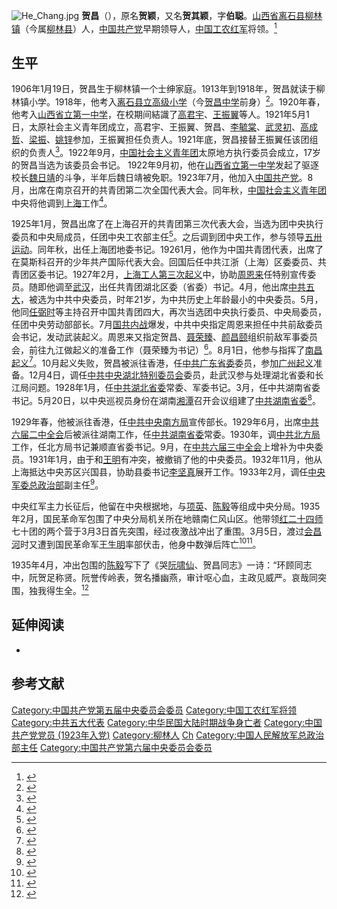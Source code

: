 [[File:He_Chang.jpg|thumb]]
'''贺昌'''（{{bd|1906年|1月19日|1935年|3月5日}}），原名'''贺颖'''，又名'''贺其颖'''，字'''伯聪'''。[[山西省|山西省]][[离石县|离石县]][[柳林镇_(柳林县)|柳林镇]]（今属[[柳林县|柳林县]]）人，[[中国共产党|中国共产党]]早期领导人，[[中国工农红军|中国工农红军]]将领。<ref name=xhw>{{Cite web |url=http://www.sx.xinhuanet.com/dfzx/2011-07/21/content_23290584.htm |title=贺昌，新华网，2011-07-21 |access-date=2012-02-26 |archive-date=2012-05-05 |archive-url=https://web.archive.org/web/20120505165816/http://www.sx.xinhuanet.com/dfzx/2011-07/21/content_23290584.htm |dead-url=no }}</ref>

==生平==
1906年1月19日，贺昌生于柳林镇一个士绅家庭。1913年到1918年，贺昌就读于柳林镇小学。1918年，他考入[[离石县立高级小学|离石县立高级小学]]（今[[贺昌中学|贺昌中学]]前身）<ref>{{Cite book|title=中共党史人物传 精选本 4 英烈与模范卷 下|last=中国中共党史人物研究会编|publisher=北京：[[中共党史出版社|中共党史出版社]]|year=2010.04|isbn=7-5098-0257-1|pages=76-79}}</ref>。1920年春，他考入[[山西省立第一中学|山西省立第一中学]]，在校期间結識了[[高君宇|高君宇]]、[[王振翼|王振翼]]等人。1921年5月1日，太原社会主义青年团成立，高君宇、王振翼、贺昌、[[李毓棠|李毓棠]]、[[武灵初|武灵初]]、[[高成哲|高成哲]]、[[梁振|梁振]]、[[姚锌|姚锌]]参加，王振翼担任负责人。1921年底，贺昌接替王振翼任该团组织的负责人<ref>{{Cite book|title=中共党史人物传精选本 第3卷 英烈篇、模范篇|last=陈志凌主编；中共党史人物研究会编|publisher=[[人民日报出版社|人民日报出版社]]；[[中央文献出版社|中央文献出版社]]|year=2001.04|isbn=7-80153-379-8|pages=568-570}}</ref>。1922年9月，[[中国社会主义青年团|中国社会主义青年团]]太原地方执行委员会成立，17岁的贺昌当选为该委员会书记。 1922年9月初，他在[[山西省立第一中学|山西省立第一中学]]发起了驱逐校长[[魏日靖|魏日靖]]的斗争，半年后魏日靖被免职。1923年7月，他加入[[中国共产党|中国共产党]]。8月，出席在南京召开的共青团第二次全国代表大会。同年秋，[[中国社会主义青年团|中国社会主义青年团]]中央将他调到[[上海|上海]]工作<ref>{{Cite book|title=爱我吕梁|last=朱锦平主编|publisher=太原：[[山西人民出版社|山西人民出版社]]|year=2006.05|isbn=7-203-05584-1|pages=105-106}}</ref>。

1925年1月，贺昌出席了在上海召开的共青团第三次代表大会，当选为团中央执行委员和中央局成员，任团中央工农部主任<ref>{{Cite book|title=德育百科全书|last=《德育百科全书》编委会编写|publisher=天津：天津大学出版社|year=1994.08|isbn=7-5618-0718-X|pages=556}}</ref>。之后调到团中央工作，参与领导[[五卅运动|五卅运动]]。同年秋，出任上海团地委书记。19261月，他作为中国共青团代表，出席了在莫斯科召开的少年共产国际代表大会。回国后任中共江浙（上海）区委委员、共青团区委书记。1927年2月，[[上海工人三次武装起义|上海工人第三次起义]]中，协助[[周恩来|周恩来]]任特别宣传委员。随即他调至[[武汉|武汉]]，出任共青团湖北区委（省委）书记。4月，他出席[[中共五大|中共五大]]，被选为中共中央委员，时年21岁，为中共历史上年龄最小的中央委员。5月，他同[[任弼时|任弼时]]等主持召开中国共青团四大，再次当选团中央执行委员、中央局委员，任团中央劳动部部长。7月[[第一次国共内战|国共内战]]爆发，中共中央指定周恩来担任中共前敌委员会书记，发动武装起义。周恩来又指定贺昌、[[聂荣臻|聂荣臻]]、[[颜昌颐|颜昌颐]]组织前敌军事委员会，前往九江做起义的准备工作（聂荣臻为书记）<ref>{{Cite book|title=人民军队从这里走来 第1卷|last=中共江西省委宣传部，中共江西汔党史研究室|publisher=南昌：江西教育出版社|year=2017.07|isbn=978-7-5392-9715-6|pages=13}}</ref>。8月1日，他参与指挥了[[南昌起义|南昌起义]]<ref>{{Cite book|title=中国共产党湖北志|last=《中国共产党湖北志》编委会编|publisher=北京：[[中央文献出版社|中央文献出版社]]|year=2007.08|isbn=978-7-5073-2344-3|pages=512}}</ref>。10月起义失败，贺昌被派往香港，任[[中共广东省委|中共广东省委]]委员，参加[[广州起义_(1927年)|广州起义]]准备。12月4日，调任[[中共中央湖北特别委员会|中共中央湖北特别委员会]]委员，赴武汉参与处理湖北省委和长江局问题。1928年1月，任[[中共湖北省委|中共湖北省委]]常委、军委书记。3月，任中共湖南省委书记。5月20日，以中央巡视员身份在湖南[[湘潭|湘潭]]召开会议组建了[[中共湖南省委|中共湖南省委]]<ref>{{Cite book|title=吕梁名人传略|last=张根成主编|publisher=太原：[[山西人民出版社|山西人民出版社]]|year=2007.05|isbn=7-203-05776-3|pages=215-217}}</ref>。

1929年春，他被派往香港，任[[中共中央南方局|中共中央南方局]]宣传部长。1929年6月，出席[[中共六届二中全会|中共六届二中全会]]后被派往湖南工作，任[[中共湖南省委|中共湖南省委]]常委。1930年，调[[中共中央北方局|中共北方局]]工作，任北方局书记兼顺直省委书记。9月，在[[中共六届三中全会|中共六届三中全会]]上增补为中央委员。1931年1月，由于和[[王明|王明]]有冲突，被撤销了他的中央委员。1932年11月，他从上海抵达中央苏区兴国县，协助县委书记[[李坚真|李坚真]]展开工作。1933年2月，调任[[中央军委总政治部|中央军委总政治部]]副主任<ref>{{Cite book|title=中国共产党第一至第六次全国代表大会代表名录 增订本|last=李蓉，张延忠主编|publisher=北京：中共党史出版社|year=2014.06|isbn=978-7-5098-0330-1|pages=79-80}}</ref>。

中央红军主力长征后，他留在中央根据地，与[[项英|项英]]、[[陈毅|陈毅]]等组成中央分局。1935年2月，国民革命军包围了中央分局机关所在地赣南仁风山区。他带领[[红二十四师|红二十四师]]七十团的两个营于3月3日首先突围，经过夜激战冲出了重围。3月5日，渡过[[会昌河|会昌河]]时又遭到国民革命军[[王生明|王生明]]率部伏击，他身中数弹后阵亡<ref>{{Cite book|title=二十世纪湖南人物|last=[[何梓林|何梓林]]，[[夏远生|夏远生]]主编；中共湖南省委党史研究室，湖南省中共党史人物研究会编著|publisher=长沙：[[湖南人民出版社|湖南人民出版社]]|year=2001.10|isbn=|pages=718-719}}</ref><ref>{{Cite book|title=中国近现代人名大辞典|last=[[李盛平|李盛平]]主编|publisher=北京：[[中国国际广播出版社|中国国际广播出版社]]|year=1989.04|isbn=7-80035-227-7|pages=534}}</ref>。

1935年4月，冲出包围的[[陈毅|陈毅]]写下了《哭[[阮啸仙|阮啸仙]]、贺昌同志》一诗：“环顾同志中，阮贺足称贤。阮誉传岭表，贺名播幽燕，审计呕心血，主政见威严。哀哉同突围，独我得生全。<ref>{{Cite book|title=陈毅诗词选注|last=陈毅著；辽宁第一师范学院中文系选注|publisher=北京：[[北京出版社|北京出版社]]|year=1978.11|pages=25}}</ref>

== 延伸阅读 ==
*{{Cite book|title=《贺昌文选》|last=贺昌，山西省史研究院编|publisher=[[中央文献出版社|中央文献出版社]]|year=2005.11|isbn=7-5073-2012-X|location=北京}}
==参考文献==
{{reflist|3}}

{{中国人民解放军总政治部主任|nocat}}
{{DEFAULTSORT:He贺}}
[[Category:中国共产党第五届中央委员会委员|Category:中国共产党第五届中央委员会委员]]
[[Category:中国工农红军将领|Category:中国工农红军将领]]
[[Category:中共五大代表|Category:中共五大代表]]
[[Category:中华民国大陆时期战争身亡者|Category:中华民国大陆时期战争身亡者]]
[[Category:中国共产党党员_(1923年入党)|Category:中国共产党党员 (1923年入党)]]
[[Category:柳林人|Category:柳林人]]
[[Category:贺姓|Ch]]
[[Category:中国人民解放军总政治部主任|Category:中国人民解放军总政治部主任]]
[[Category:中国共产党第六届中央委员会委员|Category:中国共产党第六届中央委员会委员]]